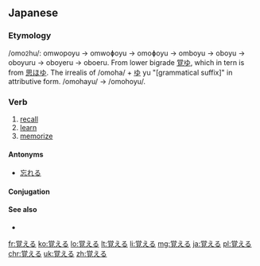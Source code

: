 ==Japanese==
{{ja-kanjitab|おぼ|sort=おぼえる|yomi=kun}}

===Etymology===
/omo<small>2</small>hu/: omwopoyu → omwoɸoyu → omoɸoyu → omboyu → oboyu → oboyuru → oboyeru → oboeru.
From lower bigrade [[覚ゆ]], which in tern is from [[思ほゆ]]. The irrealis of {{term|思ふ||think|tr=omohu|lang=ja}} /omoha/ + [[ゆ]] yu "[grammatical suffix]" in attributive form. /omohayu/ → /omohoyu/.

===Verb===
{{ja-verb|おぼえる|type=2|tr=trans}}

# [[recall]]
# [[learn]]
# [[memorize]]

====Antonyms====
*[[忘れる]]

====Conjugation====
{{ja-ichi|おぼえ}}

====See also====
* {{l|ja|思い出す|tr=[[おもいだす]], omoidasu}}

[[fr:覚える]]
[[ko:覚える]]
[[lo:覚える]]
[[lt:覚える]]
[[li:覚える]]
[[mg:覚える]]
[[ja:覚える]]
[[pl:覚える]]
[[chr:覚える]]
[[uk:覚える]]
[[zh:覚える]]